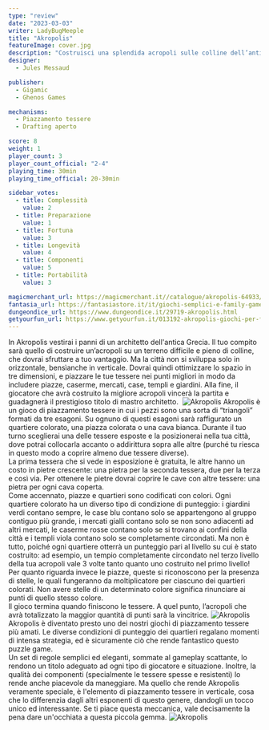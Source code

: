 ```yaml
---
type: "review"
date: "2023-03-03"
writer: LadyBugMeeple
title: "Akropolis"
featureImage: cover.jpg
description: "Costruisci una splendida acropoli sulle colline dell’antica Grecia"
designer:
  - Jules Messaud

publisher:
  - Gigamic
  - Ghenos Games

mechanisms:
  - Piazzamento tessere
  - Drafting aperto

score: 8
weight: 1
player_count: 3
player_count_official: "2-4"
playing_time: 30min
playing_time_official: 20-30min

sidebar_votes:
  - title: Complessità
    value: 2
  - title: Preparazione
    value: 1
  - title: Fortuna
    value: 3
  - title: Longevità
    value: 4
  - title: Componenti
    value: 5
  - title: Portabilità
    value: 3

magicmerchant_url: https://magicmerchant.it//catalogue/akropolis-64933/
fantasia_url: https://fantasiastore.it/it/giochi-semplici-e-family-games/19317-akropolis.html
dungeondice_url: https://www.dungeondice.it/29719-akropolis.html
getyourfun_url: https://www.getyourfun.it/013192-akropolis-giochi-per-famiglia.html
---
```


<Setting>
  In Akropolis vestirai i panni di un architetto dell'antica Grecia. Il tuo
  compito sarà quello di costruire un’acropoli su un terreno difficile e pieno
  di colline, che dovrai sfruttare a tuo vantaggio. Ma la città non si sviluppa
  solo in orizzontale, bensìanche in verticale. Dovrai quindi ottimizzare lo
  spazio in tre dimensioni, e piazzare le tue tessere nei punti migliori in modo
  da includere piazze, caserme, mercati, case, templi e giardini. Alla fine, il
  giocatore che avrà costruito la migliore acropoli vincerà la partita e
  guadagnerà il prestigioso titolo di mastro architetto.&nbsp;

</Setting>

<img src="./game1.jpg" alt="Akropolis" />

<Rules>
  Akropolis è un gioco di piazzamento tessere in cui i pezzi sono una sorta di
  “triangoli” formati da tre esagoni. Su ognuno di questi esagoni sarà
  raffigurato un quartiere colorato, una piazza colorata o una cava bianca.
  Durante il tuo turno sceglierai una delle tessere esposte e la posizionerai
  nella tua città, dove potrai collocarla accanto o addirittura sopra alle altre
  (purché tu riesca in questo modo a coprire almeno due tessere diverse).
  <br />
  La prima tessera che si vede in esposizione è gratuita, le altre hanno un
  costo in pietre crescente: una pietra per la seconda tessera, due per la terza
  e così via. Per ottenere le pietre dovrai coprire le cave con altre tessere:
  una pietra per ogni cava coperta.
  <br />
  Come accennato, piazze e quartieri sono codificati con colori. Ogni quartiere
  colorato ha un diverso tipo di condizione di punteggio: i giardini verdi
  contano sempre, le case blu contano solo se appartengono al gruppo contiguo
  più grande, i mercati gialli contano solo se non sono adiacenti ad altri
  mercati, le caserme rosse contano solo se si trovano ai confini della città e
  i templi viola contano solo se completamente circondati. Ma non è tutto,
  poiché ogni quartiere otterrà un punteggio pari al livello su cui è stato
  costruito: ad esempio, un tempio completamente circondato nel terzo livello
  della tua acropoli vale 3 volte tanto quanto uno costruito nel primo livello!
  <br />
  Per quanto riguarda invece le piazze, queste si riconoscono per la presenza di
  stelle, le quali fungeranno da moltiplicatore per ciascuno dei quartieri
  colorati. Non avere stelle di un determinato colore significa rinunciare ai
  punti di quello stesso colore.
  <br />
  Il gioco termina quando finiscono le tessere. A quel punto, l’acropoli che
  avrà totalizzato la maggior quantità di punti sarà la vincitrice.

</Rules>

<img src="./game2.jpg" alt="Akropolis" />

<Feedback>
  Akropolis è diventato presto uno dei nostri giochi di piazzamento tessere più
  amati. Le diverse condizioni di punteggio dei quartieri regalano momenti di
  intensa strategia, ed è sicuramente ciò che rende fantastico questo puzzle
  game.
  <br />
  Un set di regole semplici ed eleganti, sommate al gameplay scattante, lo
  rendono un titolo adeguato ad ogni tipo di giocatore e situazione. Inoltre, la
  qualità dei componenti (specialmente le tessere spesse e resistenti) lo rende
  anche piacevole da maneggiare. Ma quello che rende Akropolis veramente
  speciale, è l'elemento di piazzamento tessere in verticale, cosa che lo
  differenzia dagli altri esponenti di questo genere, dandogli un tocco unico ed
  interessante. Se ti piace questa meccanica, vale decisamente la pena dare
  un'occhiata a questa piccola gemma.

</Feedback>

<img src="./game3.jpg" alt="Akropolis" />
